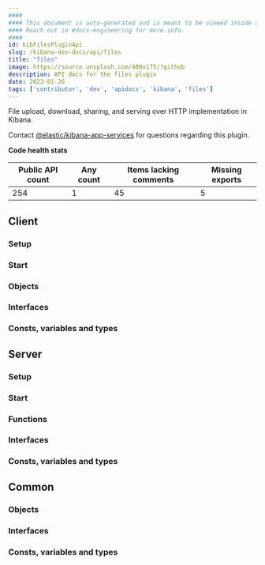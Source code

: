 ```yaml
---
####
#### This document is auto-generated and is meant to be viewed inside our experimental, new docs system.
#### Reach out in #docs-engineering for more info.
####
id: kibFilesPluginApi
slug: /kibana-dev-docs/api/files
title: "files"
image: https://source.unsplash.com/400x175/?github
description: API docs for the files plugin
date: 2023-01-26
tags: ['contributor', 'dev', 'apidocs', 'kibana', 'files']
---
```


File upload, download, sharing, and serving over HTTP implementation in Kibana.

Contact [@elastic/kibana-app-services](https://github.com/orgs/elastic/teams/team:AppServicesUx) for questions regarding this plugin.

**Code health stats**

| Public API count  | Any count | Items lacking comments | Missing exports |
|-------------------|-----------|------------------------|-----------------|
| 254 | 1 | 45 | 5 |

## Client

### Setup
<DocDefinitionList data={[filesObj.client.setup]}/>

### Start
<DocDefinitionList data={[filesObj.client.start]}/>

### Objects
<DocDefinitionList data={filesObj.client.objects}/>

### Interfaces
<DocDefinitionList data={filesObj.client.interfaces}/>

### Consts, variables and types
<DocDefinitionList data={filesObj.client.misc}/>

## Server

### Setup
<DocDefinitionList data={[filesObj.server.setup]}/>

### Start
<DocDefinitionList data={[filesObj.server.start]}/>

### Functions
<DocDefinitionList data={filesObj.server.functions}/>

### Interfaces
<DocDefinitionList data={filesObj.server.interfaces}/>

### Consts, variables and types
<DocDefinitionList data={filesObj.server.misc}/>

## Common

### Objects
<DocDefinitionList data={filesObj.common.objects}/>

### Interfaces
<DocDefinitionList data={filesObj.common.interfaces}/>

### Consts, variables and types
<DocDefinitionList data={filesObj.common.misc}/>

